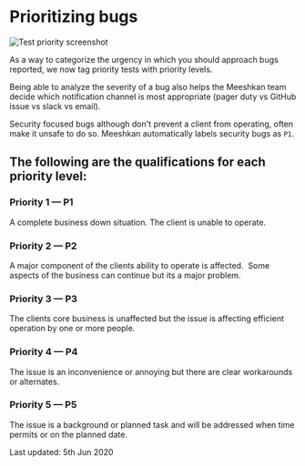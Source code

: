 
# Prioritizing bugs

![Test priority screenshot](https://media.graphcms.com/ze5Y1giBRLm8ryBlHIOG)

As a way to categorize the urgency in which you should approach bugs reported, we now tag priority tests with priority levels.

Being able to analyze the severity of a bug also helps the Meeshkan team decide which notification channel is most appropriate (pager duty vs GitHub issue vs slack vs email).

Security focused bugs although don't prevent a client from operating, often make it unsafe to do so. Meeshkan automatically labels security bugs as `P1`.

## The following are the qualifications for each priority level:

### Priority 1 — P1

A complete business down situation. The client is unable to operate.

### Priority 2 — P2

A major component of the clients ability to operate is affected.  Some aspects of the business can continue but its a major problem.

### Priority 3 — P3

The clients core business is unaffected but the issue is affecting efficient operation by one or more people.

### Priority 4 — P4

The issue is an inconvenience or annoying but there are clear workarounds or alternates.

### Priority 5 — P5

The issue is a background or planned task and will be addressed when time permits or on the planned date.

<Box mt={10}>
  <Text as="i">Last updated: 5th Jun 2020</Text>
</Box>
